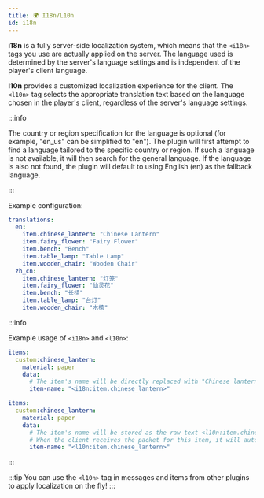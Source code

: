 ```yaml
---
title: 🌍 I18n/L10n
id: i18n
---
```


**i18n** is a fully server-side localization system, which means that the `<i18n>` tags you use are actually applied on the server. The language used is determined by the server's language settings and is independent of the player's client language.

**l10n** provides a customized localization experience for the client. The `<l10n>` tag selects the appropriate translation text based on the language chosen in the player's client, regardless of the server's language settings.

:::info

The country or region specification for the language is optional (for example, "en\_us" can be simplified to "en"). The plugin will first attempt to find a language tailored to the specific country or region. If such a language is not available, it will then search for the general language. If the language is also not found, the plugin will default to using English (en) as the fallback language.

:::

Example configuration:

```yaml
translations:
  en:
    item.chinese_lantern: "Chinese Lantern"
    item.fairy_flower: "Fairy Flower"
    item.bench: "Bench"
    item.table_lamp: "Table Lamp"
    item.wooden_chair: "Wooden Chair"
  zh_cn:
    item.chinese_lantern: "灯笼"
    item.fairy_flower: "仙灵花"
    item.bench: "长椅"
    item.table_lamp: "台灯"
    item.wooden_chair: "木椅"
```

:::info

Example usage of `<i18n>` and `<l10n>`:
```yml
items:
  custom:chinese_lantern:
    material: paper
    data:
      # The item's name will be directly replaced with "Chinese lantern" and stored within the item's component.
      item-name: "<i18n:item.chinese_lantern>"
```

```yml
items:
  custom:chinese_lantern:
    material: paper
    data:
      # The item's name will be stored as the raw text <l10n:item.chinese_lantern>. 
      # When the client receives the packet for this item, it will automatically select the appropriate language to replace it.
      item-name: "<l10n:item.chinese_lantern>"
```
:::

:::tip
You can use the `<l10n>` tag in messages and items from other plugins to apply localization on the fly!
:::
